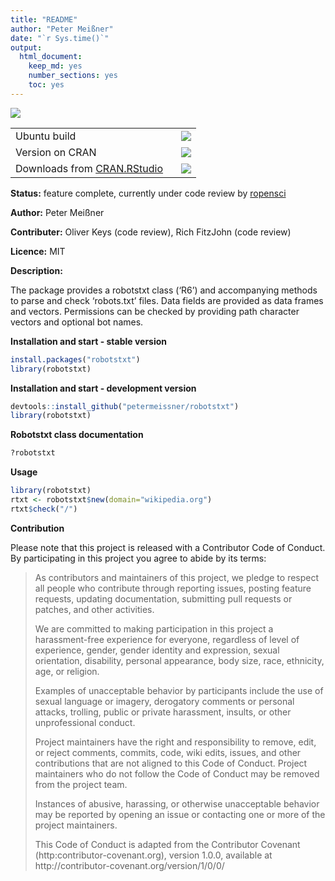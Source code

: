 ```yaml
---
title: "README"
author: "Peter Meißner"
date: "`r Sys.time()`"
output: 
  html_document: 
    keep_md: yes
    number_sections: yes
    toc: yes
---
```


![](logo/robotstxt.png)


<table>
<tr>
<td> Ubuntu build </td>
<td> <a href="https://travis-ci.org/petermeissner/robotstxt"><img src="https://api.travis-ci.org/petermeissner/robotstxt.svg?branch=master"></a></td>
</tr>
<tr><td>Version on CRAN  </td> 
<td><a href="http://cran.r-project.org/package=robotstxt"><img src="http://www.r-pkg.org/badges/version/robotstxt"></a></td></tr>
<tr>
<td>Downloads from <a href='http://cran.rstudio.com/'>CRAN.RStudio</a>&nbsp;&nbsp;&nbsp;</td>
<td><img src="http://cranlogs.r-pkg.org/badges/grand-total/robotstxt"></td>
</tr>
</table>


**Status:** feature complete, currently under code review by [ropensci](https://github.com/ropensci/onboarding/issues/25)

**Author:** Peter Meißner

**Contributer:** Oliver Keys (code review), Rich FitzJohn (code review)

**Licence:** MIT

**Description:**

The package provides a robotstxt class ('R6') and accompanying methods to
parse and check 'robots.txt' files. Data fields are provided as 
data frames and vectors. Permissions can be checked by providing
path character vectors and optional bot names. 



**Installation and start - stable version**

```r
install.packages("robotstxt")
library(robotstxt)
```


**Installation and start - development version**

```r
devtools::install_github("petermeissner/robotstxt")
library(robotstxt)
```


**Robotstxt class documentation**

```r
?robotstxt
```

**Usage**

```r
library(robotstxt)
rtxt <- robotstxt$new(domain="wikipedia.org")
rtxt$check("/")
```

**Contribution**

Please note that this project is released with a Contributor Code of Conduct. By participating in this project you agree to abide by its terms:

> As contributors and maintainers of this project, we pledge to respect all people who 
contribute through reporting issues, posting feature requests, updating documentation,
submitting pull requests or patches, and other activities.
> 
> We are committed to making participation in this project a harassment-free experience for
everyone, regardless of level of experience, gender, gender identity and expression,
sexual orientation, disability, personal appearance, body size, race, ethnicity, age, or religion.
> 
> Examples of unacceptable behavior by participants include the use of sexual language or
imagery, derogatory comments or personal attacks, trolling, public or private harassment,
insults, or other unprofessional conduct.
> 
> Project maintainers have the right and responsibility to remove, edit, or reject comments,
commits, code, wiki edits, issues, and other contributions that are not aligned to this 
Code of Conduct. Project maintainers who do not follow the Code of Conduct may be removed 
from the project team.
> 
> Instances of abusive, harassing, or otherwise unacceptable behavior may be reported by 
opening an issue or contacting one or more of the project maintainers.
> 
> This Code of Conduct is adapted from the Contributor Covenant 
(http:contributor-covenant.org), version 1.0.0, available at 
http://contributor-covenant.org/version/1/0/0/








